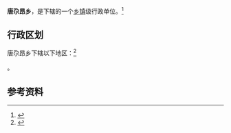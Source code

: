 {{中国乡级行政区|62/30/27/205/000}}

'''唐尕昂乡'''，是{{PRC admin/fullname|62/30/27/205/000|3}}下辖的一个[[乡镇|乡镇]]级行政单位。<ref>{{PRC admin/ref sgc|{{PRC admin/parent|62/30/27/205/000}}}}</ref>

== 行政区划 ==

唐尕昂乡下辖以下地区：<ref>{{PRC admin/ref sgc|62/30/27/205/000}}</ref>

{{PRC admin/children|62/30/27/205/000}}。

== 参考资料 ==

{{reflist}}

{{行政区划小作品}}
{{PRC admin/navcat|62/30/27/205/000}}